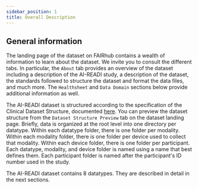 ```yaml
---
sidebar_position: 1
title: Overall Description
---
```


## General information

The landing page of the dataset on FAIRhub contains a wealth of information to learn about the dataset. We invite you to consult the different tabs. In particular, the `About` tab provides an overview of the dataset including a description of the AI-READI study, a description of the dataset, the standards followed to structure the dataset and format the data files, and much more. The `Healthsheet` and `Data Domain` sections below provide additional information as well.

The AI-READI dataset is structured according to the specification of the Clinical Dataset Structure, documented [here](https://cds-specification.readthedocs.io/en/v0.1.0/). You can preview the dataset structure from the `Dataset Structure Preview` tab on the dataset landing page. Briefly, data is organized at the root level into one directory per datatype. Within each datatype folder, there is one folder per modality. Within each modality folder, there is one folder per device used to collect that modality. Within each device folder, there is one folder per participant. Each datatype, modality, and device folder is named using a name that best defines them. Each participant folder is named after the participant's ID number used in the study.

The AI-READI dataset contains 8 datatypes. They are described in detail in the next sections.
